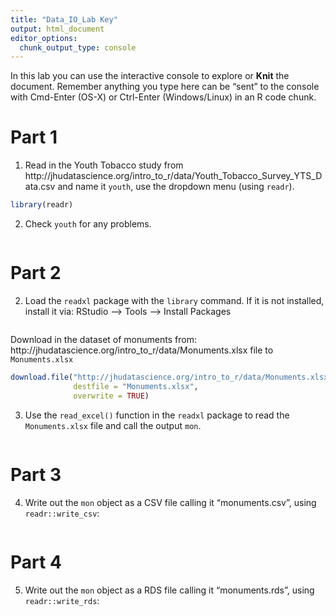 ```yaml
---
title: "Data_IO_Lab Key"
output: html_document
editor_options: 
  chunk_output_type: console
---
```


In this lab you can use the interactive console to explore or **Knit** the document. 
Remember anything you type here can be "sent" to the console with Cmd-Enter (OS-X) or Ctrl-Enter (Windows/Linux) in an R code chunk.


# Part 1

1.  Read in the Youth Tobacco study from
http://jhudatascience.org/intro_to_r/data/Youth_Tobacco_Survey_YTS_Data.csv
and name it `youth`, use the dropdown menu (using `readr`).

```r
library(readr)

```

2.  Check `youth` for any problems.

```r

```

# Part 2

2. Load the `readxl` package with the `library` command. 
If it is not installed, install it via: RStudio --> Tools --> Install Packages
```r

```


Download in the dataset of monuments from: http://jhudatascience.org/intro_to_r/data/Monuments.xlsx file to `Monuments.xlsx`

```r
download.file("http://jhudatascience.org/intro_to_r/data/Monuments.xlsx",
              destfile = "Monuments.xlsx",
              overwrite = TRUE)
```

3. Use the `read_excel()` function in the `readxl` package to read the `Monuments.xlsx` file and call the output `mon`. 

```r

```

# Part 3

4. Write out the `mon` object as a CSV file calling it "monuments.csv", using `readr::write_csv`:

```r

```


# Part 4

5. Write out the `mon` object as a RDS file calling it "monuments.rds", using `readr::write_rds`:

```r

```
